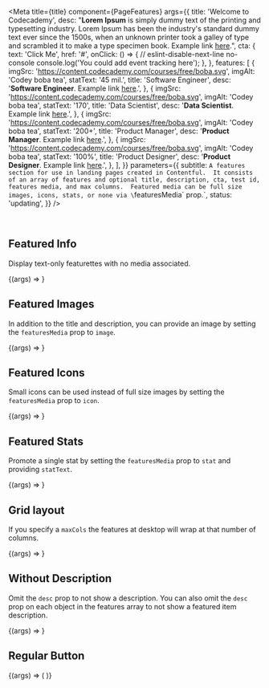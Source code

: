 
<Meta
  title={title}
  component={PageFeatures}
  args={{
    title: 'Welcome to Codecademy',
    desc:
      "**Lorem Ipsum** is simply dummy text of the printing and typesetting industry. Lorem Ipsum has been the industry's standard dummy text ever since the 1500s, when an unknown printer took a galley of type and scrambled it to make a type specimen book. Example link [here](#).",
    cta: {
      text: 'Click Me',
      href: '#',
      onClick: () => {
        // eslint-disable-next-line no-console
        console.log('You could add event tracking here');
      },
    },
    features: [
      {
        imgSrc: 'https://content.codecademy.com/courses/free/boba.svg',
        imgAlt: 'Codey boba tea',
        statText: '45 mil.',
        title: 'Software Engineer',
        desc: '**Software Engineer**. Example link [here](#).',
      },
      {
        imgSrc: 'https://content.codecademy.com/courses/free/boba.svg',
        imgAlt: 'Codey boba tea',
        statText: '170',
        title: 'Data Scientist',
        desc: '**Data Scientist**. Example link [here](#).',
      },
      {
        imgSrc: 'https://content.codecademy.com/courses/free/boba.svg',
        imgAlt: 'Codey boba tea',
        statText: '200+',
        title: 'Product Manager',
        desc: '**Product Manager**. Example link [here](#).',
      },
      {
        imgSrc: 'https://content.codecademy.com/courses/free/boba.svg',
        imgAlt: 'Codey boba tea',
        statText: '100%',
        title: 'Product Designer',
        desc: '**Product Designer**. Example link [here](#).',
      },
    ],
  }}
  parameters={{
    subtitle: `A features section for use in landing pages created in Contentful.  It consists of an array of features and optional title, description, cta, test id, features media, and max columns.  Featured media can be full size images, icons, stats, or none via \`featuresMedia\` prop.`,
    status: 'updating',
  }}
/>

<br />

## Featured Info

Display text-only featurettes with no media associated.

<Canvas>
  <Story name="Featured Info">{(args) => <PageFeatures {...args} />}</Story>
</Canvas>

<PropsTable story="Featured Info" />

## Featured Images

In addition to the title and description, you can provide an image by setting the `featuresMedia` prop to `image`.

<Canvas>
  <Story name="Featured Images" args={{ featuresMedia: 'image' }}>
    {(args) => <PageFeatures {...args} />}
  </Story>
</Canvas>

## Featured Icons

Small icons can be used instead of full size images by setting the `featuresMedia` prop to `icon`.

<Canvas>
  <Story name="Featured Icons" args={{ featuresMedia: 'icon' }}>
    {(args) => <PageFeatures {...args} />}
  </Story>
</Canvas>

## Featured Stats

Promote a single stat by setting the `featuresMedia` prop to `stat` and providing `statText`.

<Canvas>
  <Story
    name="Featured Stats"
    args={{
      featuresMedia: 'stat',
      features: [
        {
          statText: '45 mil.',
          title: 'Software Engineer',
        },
        {
          statText: '170',
          title: 'Data Scientist',
        },
        {
          statText: '200+',
          title: 'Product Manager',
        },
        {
          statText: '100%',
          title: 'Product Designer',
        },
      ],
    }}
  >
    {(args) => <PageFeatures {...args} />}
  </Story>
</Canvas>

## Grid layout

If you specify a `maxCols` the features at desktop will wrap at that number of columns.

<Canvas>
  <Story name="Features Grid" args={{ maxCols: 3, featuresMedia: 'icon' }}>
    {(args) => <PageFeatures {...args} />}
  </Story>
</Canvas>

## Without Description

Omit the `desc` prop to not show a description. You can also omit the `desc` prop on each object in the features array to not show a featured item description.

<Canvas>
  <Story
    name="Without Description"
    args={{
      featuresMedia: 'icon',
      desc: undefined,
      features: [
        {
          imgSrc: 'https://content.codecademy.com/courses/free/boba.svg',
          imgAlt: 'Codey boba tea',
          title: 'Software Engineer',
        },
        {
          imgSrc: 'https://content.codecademy.com/courses/free/boba.svg',
          imgAlt: 'Codey boba tea',
          title: 'Data Scientist',
        },
      ],
    }}
  >
    {(args) => <PageFeatures {...args} />}
  </Story>
</Canvas>

## Regular Button

<Canvas>
  <Story
    name="Regular Button"
    args={{
      featuresMedia: 'image',
    }}
  >
    {(args) => (
      <PageFeatures
        {...args}
        features={args.features.slice(0, 3)}
        cta={{ ...args.cta, buttonType: 'regular' }}
      />
    )}
  </Story>
</Canvas>
